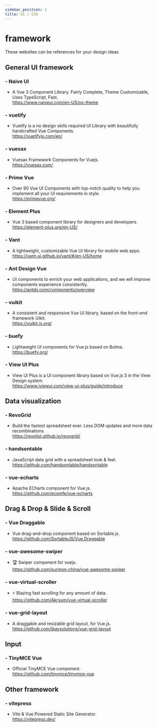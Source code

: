 ```yaml
---
sidebar_position: 1
title: UI / CSS
---
```


# framework 

These websites can be references for your design ideas 

## General UI framework
### - Naive UI  
- A Vue 3 Component Library. Fairly Complete, Theme Customizable, Uses TypeScript, Fast.      
https://www.naiveui.com/en-US/os-theme

### - vuetify    
- Vuetify is a no design skills required UI Library with beautifully handcrafted Vue Components.       
https://vuetifyjs.com/en/  

### - vuesax    
- Vuesax Framework Components for Vuejs.         
https://vuesax.com/   

### - Prime Vue    
- Over 90 Vue UI Components with top-notch quality to help you implement all your UI requirements in style.         
https://primevue.org/   

### - Element Plus      
- Vue 3 based component library for designers and developers.         
https://element-plus.org/en-US/  

### - Vant        
- A lightweight, customizable Vue UI library for mobile web apps.           
https://vant-ui.github.io/vant/#/en-US/home  

### - Ant Design Vue        
- UI components to enrich your web applications, and we will improve components experience consistently.            
https://antdv.com/components/overview    

### - vuikit         
- A consistent and responsive Vue UI library, based on the front-end framework UIkit.            
https://vuikit.js.org/   

### - buefy          
- Lightweight UI components for Vue.js based on Bulma.            
https://buefy.org/   

### - View UI Plus            
- View UI Plus is a UI component library based on Vue.js 3 in the View Design system.              
https://www.iviewui.com/view-ui-plus/guide/introduce     


## Data visualization
### - RevoGrid              
- Build the fastest spreadsheet ever. Less DOM updates and more data recombinations.                
https://revolist.github.io/revogrid/  

### - handsontable                
- JavaScript data grid with a spreadsheet look & feel.              
https://github.com/handsontable/handsontable    

### - vue-echarts                
- Apache ECharts component for Vue.js.               
https://github.com/ecomfe/vue-echarts      


## Drag & Drop & Slide & Scroll
### - Vue Draggable            
- Vue drag-and-drop component based on Sortable.js.                  
https://github.com/SortableJS/Vue.Draggable 

### - vue-awesome-swiper              
- 🏆 Swiper component for vuejs.                   
https://github.com/surmon-china/vue-awesome-swiper  

### - vue-virtual-scroller                
- ⚡️ Blazing fast scrolling for any amount of data.                     
https://github.com/Akryum/vue-virtual-scroller   

### - vue-grid-layout                  
- A draggable and resizable grid layout, for Vue.js.                      
https://github.com/jbaysolutions/vue-grid-layout    


## Input
### - TinyMCE Vue            
- Official TinyMCE Vue component.                    
https://github.com/tinymce/tinymce-vue  



## Other framework  
### - vitepress              
- Vite & Vue Powered Static Site Generator.                     
https://vitepress.dev/   
